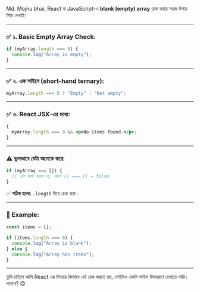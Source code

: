 Md. Mojnu bhai, React বা JavaScript-এ **blank (empty) array** চেক করার সহজ উপায় নিচে দেখাই:

---

### ✅ ১. Basic Empty Array Check:

```js
if (myArray.length === 0) {
  console.log("Array is empty");
}
```

---

### ✅ ২. এক লাইনে (short-hand ternary):

```js
myArray.length === 0 ? "Empty" : "Not empty";
```

---

### ✅ ৩. React JSX-এর মধ্যে:

```jsx
{
  myArray.length === 0 && <p>No items found.</p>;
}
```

---

### ⚠️ ভুলভাবে যেটা অনেকে করে:

```js
if (myArray === []) {
  // এটা কাজ করবে না, কারণ [] === [] → false
}
```

✅ **সঠিক হলো:** `.length` দিয়ে চেক করা।

---

### 🧪 Example:

```js
const items = [];

if (items.length === 0) {
  console.log("Array is blank");
} else {
  console.log("Array has items");
}
```

---

তুমি চাইলে আমি React এর ভিতরে কিভাবে এই চেক করতে হয়, সেইটাও একটা লাইভ উদাহরণে দেখাতে পারি। লাগবে? 😊
